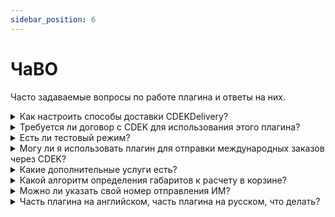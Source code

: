 ```yaml
---
sidebar_position: 6
---
```


# ЧаВО

Часто задаваемые вопросы по работе плагина и ответы на них.

<details>
    <summary>Как настроить способы доставки CDEKDelivery?</summary>

    После активации плагина перейдите в раздел WooCommerce > Настройки > Доставка > CDEKDelivery. Здесь вы можете
    настроить тарифы доставки, параметры доставки и другие настройки, связанные с доставкой от CDEK.

</details>

<details>
    <summary>Требуется ли договор с CDEK для использования этого плагина?</summary>

    Да, для использования услуг доставки от CDEK вам необходимо заключить договор с CDEK.

</details>

<details>
    <summary>Есть ли тестовый режим?</summary>

    Да, плагин CDEKDelivery поддерживает тестовый режим. Вы можете настроить его в разделе настроек плагина для проверки
    его работы без ключей интеграции.

</details>

<details>
    <summary>Могу ли я использовать плагин для отправки международных заказов через CDEK?</summary>

    Да, в плагине есть международный режим.

</details>

<details>
    <summary>Какие дополнительные услуги есть?</summary>

    Доступны следующие дополнительные услуги:
    - Страхование
    - Бесплатная доставка от определенной суммы заказа
    - Фиксированная стоимость доставки
    - Возможность задать надбавку в процентах

</details>

<details>
    <summary>Какой алгоритм определения габаритов к расчету в корзине?</summary>

    Сортируем в порядке возрастания параметры высота, ширина, длина.

    Далее для каждого товара выполняем действия:

    считываем габариты

    сортируем габариты по возрастанию

    если, количество товаров более 1, то наименьший габарит товара умножаем на количество товаров и полученные значения
    опять сортируем

    Затем сравниваем соответствующие значения (меньшее с меньшим, среднее со средним, наибольшее с наибольшим) из
    настроек и из товаров и выбираем из них максимальные.

    Пример: есть заказ со следующими товарами :
    * товар 1 (10 * 12 * 15) 1 шт
    * товар 2 (5 * 20 * 10 ) 3 шт
    * товар 3 (7 * 3 * 25) 1 шт
    И в настройках указаны габариты (12, 12, 12)

    Тогда для сравнения будут использованы следующие значения:
    ```
    (12, 12, 12)
    (10, 12, 15)
    (10, 15, 20) ( 15 = 5 * 3 , минимальную сторону увеличиваем на количество товаров и заново сортируем)
    (3, 7, 25)
    ```

    В итоге заказ будет рассчитан с габаритами 12, 15, 25.

    Если в итоге расчета получилось 0 в одном из габаритов или есть включена отметка "Габариты товара вкл/выкл", то
    тогда для данного габарита будет принудительного использоваться значение по умолчанию.

</details>

<details>
    <summary>Можно ли указать свой номер отправления ИМ?</summary>

    Пока такой возможности нет, номер ИМ всегда заполняется номером заказа в
    Woocommerce. А до версии 3.11.0 - UUID-ом заказа.

</details>

<details>
    <summary>Часть плагина на английском, часть плагина на русском, что делать?</summary>

    Проверьте и установите обновления переводов по пути `Консоль` -> `Обновления` -> `Переводы`.

    <Image img={require('./img/translations.png')} />

    Если обновлений для переводов нет, то обратитесь в [поддержку](mailto:integrator@cdek.ru).
</details>
